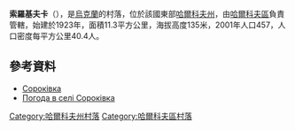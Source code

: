 {{coord|50|0|6|N|36|32|15|E|scale:100000_region:UA|display=title}}

'''索羅基夫卡'''（{{lang-uk|Сороківка}}），是[[烏克蘭|烏克蘭]]的村落，位於該國東部[[哈爾科夫州|哈爾科夫州]]，由[[哈爾科夫區|哈爾科夫區]]負責管轄，始建於1923年，面積11.3平方公里，海拔高度135米，2001年人口457，人口密度每平方公里40.4人。

==參考資料==
*[http://w1.c1.rada.gov.ua/pls/z7502/A005?rdat1=09.01.2009&rf7571=34074 Сороківка]{{dead link|date=2018年4月 |bot=InternetArchiveBot |fix-attempted=yes }}
* [http://weather.in.ua/ua/har'kovskaja/24550 Погода в селі Сороківка] {{Wayback|url=http://weather.in.ua/ua/har%27kovskaja/24550 |date=20200813181615 }}

{{DEFAULTSORT:Сороківка}}
[[Category:哈爾科夫州村落|Category:哈爾科夫州村落]]
[[Category:哈爾科夫區村落|Category:哈爾科夫區村落]]


{{Kharkiv-geo-stub}}